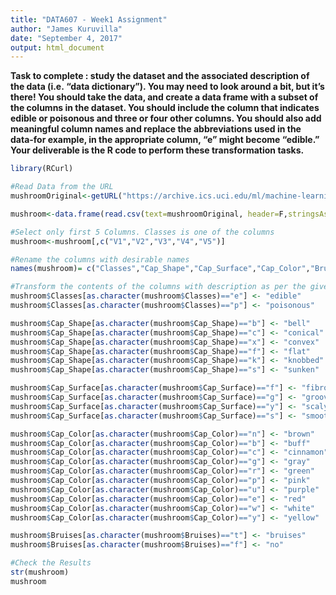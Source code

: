 ```yaml
---
title: "DATA607 - Week1 Assignment"
author: "James Kuruvilla"
date: "September 4, 2017"
output: html_document
---
```

**Task to complete : study the dataset and the associated description of the data (i.e. "data dictionary"). You may need to look around a bit, but it's there! You should take the data, and create a data frame with a subset of the columns in the dataset. You should include the column that indicates edible or poisonous and three or four other columns. You should also add meaningful column names and replace the abbreviations used in the data-for example, in the appropriate column, "e" might become "edible." Your deliverable is the R code to perform these transformation tasks.**

```r
library(RCurl)

#Read Data from the URL
mushroomOriginal<-getURL("https://archive.ics.uci.edu/ml/machine-learning-databases/mushroom/agaricus-lepiota.data")

mushroom<-data.frame(read.csv(text=mushroomOriginal, header=F,stringsAsFactors = FALSE))

#Select only first 5 Columns. Classes is one of the columns
mushroom<-mushroom[,c("V1","V2","V3","V4","V5")]

#Rename the columns with desirable names
names(mushroom)= c("Classes","Cap_Shape","Cap_Surface","Cap_Color","Bruises")

#Transform the contents of the columns with description as per the given data dictionary
mushroom$Classes[as.character(mushroom$Classes)=="e"] <- "edible"
mushroom$Classes[as.character(mushroom$Classes)=="p"] <- "poisonous"

mushroom$Cap_Shape[as.character(mushroom$Cap_Shape)=="b"] <- "bell"
mushroom$Cap_Shape[as.character(mushroom$Cap_Shape)=="c"] <- "conical"
mushroom$Cap_Shape[as.character(mushroom$Cap_Shape)=="x"] <- "convex"
mushroom$Cap_Shape[as.character(mushroom$Cap_Shape)=="f"] <- "flat"
mushroom$Cap_Shape[as.character(mushroom$Cap_Shape)=="k"] <- "knobbed"
mushroom$Cap_Shape[as.character(mushroom$Cap_Shape)=="s"] <- "sunken"

mushroom$Cap_Surface[as.character(mushroom$Cap_Surface)=="f"] <- "fibrous"
mushroom$Cap_Surface[as.character(mushroom$Cap_Surface)=="g"] <- "grooves"
mushroom$Cap_Surface[as.character(mushroom$Cap_Surface)=="y"] <- "scaly"
mushroom$Cap_Surface[as.character(mushroom$Cap_Surface)=="s"] <- "smooth"

mushroom$Cap_Color[as.character(mushroom$Cap_Color)=="n"] <- "brown"
mushroom$Cap_Color[as.character(mushroom$Cap_Color)=="b"] <- "buff"
mushroom$Cap_Color[as.character(mushroom$Cap_Color)=="c"] <- "cinnamon"
mushroom$Cap_Color[as.character(mushroom$Cap_Color)=="g"] <- "gray"
mushroom$Cap_Color[as.character(mushroom$Cap_Color)=="r"] <- "green"
mushroom$Cap_Color[as.character(mushroom$Cap_Color)=="p"] <- "pink"
mushroom$Cap_Color[as.character(mushroom$Cap_Color)=="u"] <- "purple"
mushroom$Cap_Color[as.character(mushroom$Cap_Color)=="e"] <- "red"
mushroom$Cap_Color[as.character(mushroom$Cap_Color)=="w"] <- "white"
mushroom$Cap_Color[as.character(mushroom$Cap_Color)=="y"] <- "yellow"

mushroom$Bruises[as.character(mushroom$Bruises)=="t"] <- "bruises"
mushroom$Bruises[as.character(mushroom$Bruises)=="f"] <- "no"

#Check the Results
str(mushroom)
mushroom

```
